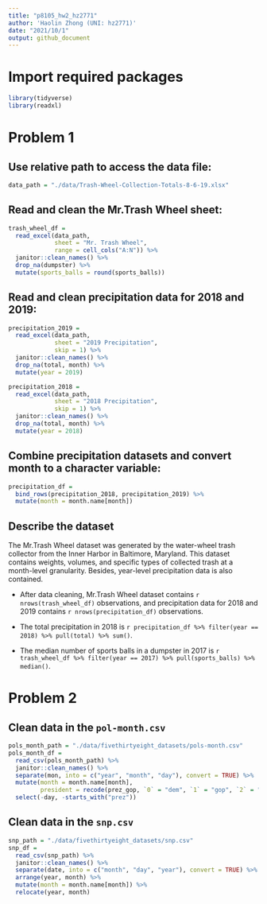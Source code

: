 ```yaml
---
title: "p8105_hw2_hz2771"
author: 'Haolin Zhong (UNI: hz2771)'
date: "2021/10/1"
output: github_document
---
```


# Import required packages

```r
library(tidyverse)
library(readxl)
```

# Problem 1

## Use relative path to access the data file:

```r
data_path = "./data/Trash-Wheel-Collection-Totals-8-6-19.xlsx"
```

## Read and clean the Mr.Trash Wheel sheet:

```r
trash_wheel_df = 
  read_excel(data_path, 
             sheet = "Mr. Trash Wheel",
             range = cell_cols("A:N")) %>% 
  janitor::clean_names() %>% 
  drop_na(dumpster) %>% 
  mutate(sports_balls = round(sports_balls))
```

## Read and clean precipitation data for 2018 and 2019:

```r
precipitation_2019 =
  read_excel(data_path,
             sheet = "2019 Precipitation",
             skip = 1) %>%
  janitor::clean_names() %>% 
  drop_na(total, month) %>% 
  mutate(year = 2019)

precipitation_2018 = 
  read_excel(data_path,
             sheet = "2018 Precipitation",
             skip = 1) %>% 
  janitor::clean_names() %>% 
  drop_na(total, month) %>% 
  mutate(year = 2018)
```

## Combine precipitation datasets and convert month to a character variable:

```r
precipitation_df = 
  bind_rows(precipitation_2018, precipitation_2019) %>% 
  mutate(month = month.name[month])
```

## Describe the dataset

The Mr.Trash Wheel dataset was generated by the water-wheel trash collector from 
the Inner Harbor in Baltimore, Maryland. This dataset contains weights, volumes,
and specific types of collected trash at a month-level granularity. Besides, 
year-level precipitation data is also contained.

- After data cleaning, Mr.Trash Wheel dataset contains `r nrows(trash_wheel_df)`
observations, and precipitation data for 2018 and 2019 contains 
`r nrows(precipitation_df)` observations.

- The total precipitation in 2018 is `r precipitation_df %>% filter(year == 2018) %>% pull(total) %>% sum()`.

- The median number of sports balls in a dumpster in 2017 is `r trash_wheel_df %>% filter(year == 2017) %>% pull(sports_balls) %>% median()`.


# Problem 2

## Clean data in the `pol-month.csv`

```r
pols_month_path = "./data/fivethirtyeight_datasets/pols-month.csv"
pols_month_df = 
  read_csv(pols_month_path) %>% 
  janitor::clean_names() %>% 
  separate(mon, into = c("year", "month", "day"), convert = TRUE) %>% 
  mutate(month = month.name[month],
         president = recode(prez_gop, `0` = "dem", `1` = "gop", `2` = "gop")) %>%
  select(-day, -starts_with("prez"))

```

## Clean data in the `snp.csv`

```r
snp_path = "./data/fivethirtyeight_datasets/snp.csv"
snp_df =
  read_csv(snp_path) %>% 
  janitor::clean_names() %>% 
  separate(date, into = c("month", "day", "year"), convert = TRUE) %>% 
  arrange(year, month) %>% 
  mutate(month = month.name[month]) %>% 
  relocate(year, month)
  
```





